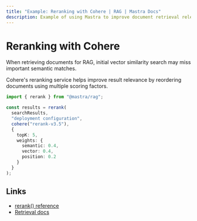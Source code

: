 ```yaml
---
title: "Example: Reranking with Cohere | RAG | Mastra Docs"
description: Example of using Mastra to improve document retrieval relevance with Cohere's reranking service.
---
```


# Reranking with Cohere

When retrieving documents for RAG, initial vector similarity search may miss important semantic matches. 

Cohere's reranking service helps improve result relevance by reordering documents using multiple scoring factors.

```typescript 
import { rerank } from "@mastra/rag";

const results = rerank(
  searchResults,
  "deployment configuration",
  cohere("rerank-v3.5"),
  {
    topK: 5,
    weights: {
      semantic: 0.4,
      vector: 0.4,
      position: 0.2
    }
  }
);
```

## Links

- [rerank() reference](../reference/rag/rerank.mdx)
- [Retrieval docs](../docs/rag/retrieve-results.mdx)
